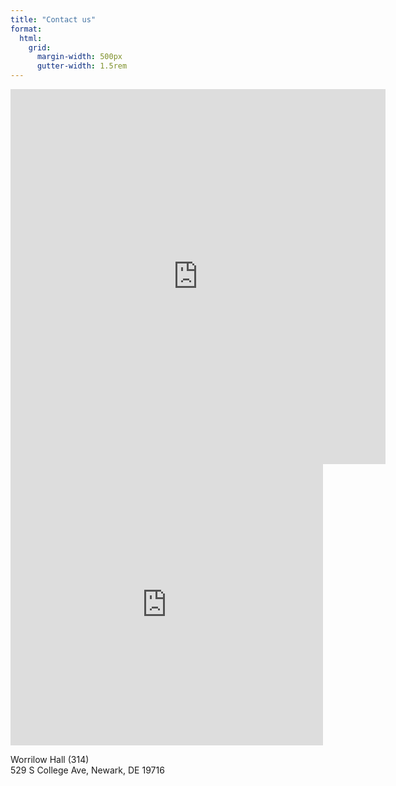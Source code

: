 ```yaml
---
title: "Contact us"
format:
  html:
    grid:
      margin-width: 500px
      gutter-width: 1.5rem
---
```


::: {.column-margin}
```{=html}
<iframe src="https://docs.google.com/forms/d/e/1FAIpQLSfdwD3kwMnNPVtpw89D9OK7t_NevcwpPc0xfmRJxZy-1Shp7Q/viewform?embedded=true" width="600" height="600" frameborder="0" marginheight="0" marginwidth="0">Loading…</iframe>
```
:::

```{=html}
<iframe src="https://www.google.com/maps/embed?pb=!1m18!1m12!1m3!1d3111.2233183388776!2d-75.75268002355654!3d39.66696623801825!2m3!1f0!2f0!3f0!3m2!1i1024!2i768!4f13.1!3m3!1m2!1s0x89c7a9867b0d6cf7%3A0xa8c47c6f778bb7e7!2sWorrilow%20Hall%2C%20529%20S%20College%20Ave%2C%20Newark%2C%20DE%2019716!5e1!3m2!1sen!2sus!4v1734060680898!5m2!1sen!2sus" width="500" height="450" style="border:0;" allowfullscreen="" loading="lazy" referrerpolicy="no-referrer-when-downgrade"></iframe>
```
Worrilow Hall (314)\
529 S College Ave, Newark, DE 19716


